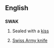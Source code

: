 ==English==
==={{acronym}}===
'''SWAK'''

# {{context|written on an envelope containing a love-letter}} Sealed with a [[kiss]]
# {{rfv-sense}} {{context|used by [[w:Nvidia|Nvidia]] as a source code convention}} [[Swiss Army knife]]
